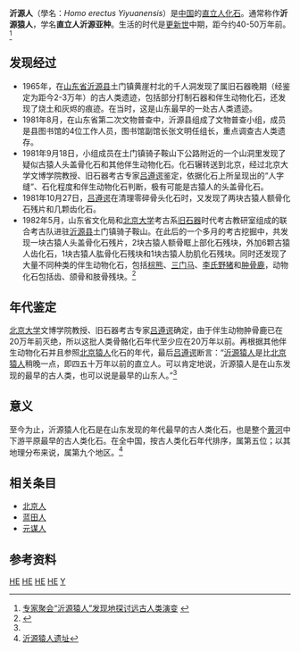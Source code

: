 {{Infraspeciesbox
| genus = Homo
| species = erectus
| subspecies = Yiyuanensis
| authority = 
| fossil_range =[[更新世|更新世]]，{{Fossil range|0.64}}
| status = Fossil
| status_system = 
| extinct= 化石
}}
{{文物保护单位
| 级别 = 全国
| 名称 = 沂源猿人遺址
| 图片 = 
| 所在 = [[山东省|山东省]][[沂源县|沂源县]]
| 分类 = 古遗址
| 时代 = [[旧石器时代|旧石器时代]]
| 编号 = 6-104
| 登录 = 2006年
}}

'''沂源人'''（學名：''Homo erectus Yiyuanensis''）是[[中国|中国]]的[[直立人|直立人]][[化石|化石]]。通常称作'''沂源猿人'''，学名'''直立人沂源亚种'''。生活的时代是[[更新世|更新世]]中期，距今约40-50万年前。<ref>[http://www.sdnews.com.cn/news/2007/10/10/259930.html 专家聚会“沂源猿人”发现地探讨远古人类演变] {{webarchive|url=https://archive.is/20120910210154/http://www.sdnews.com.cn/news/2007/10/10/259930.html |date=2012-09-10 }}</ref>


==发现经过==
*1965年，在[[山东省|山东省]][[沂源县|沂源县]]土门镇黄崖村北的千人洞发现了属旧石器晚期（经鉴定为距今2-3万年）的古人类遗迹，包括部分打制石器和伴生动物化石，还发现了烧土和灰烬的痕迹。在当时，这是山东最早的一处古人类遗迹。
*1981年8月，在山东省第二次文物普查中，沂源县组成了文物普查小组，成员是县图书馆的4位工作人员，图书馆副馆长张文明任组长，重点调查古人类遗存。
*1981年9月18日，小组成员在土门镇骑子鞍山下公路附近的一个山洞里发现了疑似古猿人头盖骨化石和其他伴生动物化石。化石辗转送到北京，经过北京大学文博学院教授、旧石器考古专家[[吕遵谔|吕遵谔]]鉴定，依据化石上所呈现出的“人字缝”、石化程度和伴生动物化石判断，极有可能是古猿人的头盖骨化石。 
*1981年10月27日，[[吕遵谔|吕遵谔]]在清理零碎骨头化石时，又发现了两块古猿人额骨化石残片和几颗齿化石。
*1982年5月，山东省文化局和[[北京大学|北京大学]]考古系[[旧石器|旧石器]]时代考古教研室组成的联合考古队进驻[[沂源县|沂源县]]土门镇骑子鞍山。在此后的一个多月的考古挖掘中，共发现一块古猿人头盖骨化石残片，2块古猿人额骨眶上部化石残块，外加6颗古猿人齿化石，1块古猿人肱骨化石残块和1块古猿人肋肌化石残块。同时还发现了大量不同种类的伴生动物化石，包括[[棕熊|棕熊]]、[[三门马|三门马]]、[[李氏野猪|李氏野猪]]和[[肿骨鹿|肿骨鹿]]，动物化石包括齿、颌骨和肢骨残块。<ref name="a">{{Cite web |url=http://www.ce.cn/culture/history/200904/15/t20090415_18805108_2.shtml |title=中国经济网，揭秘"沂源人"头骨化石的发现经过 |access-date=2016-12-07 |archive-url=https://web.archive.org/web/20160304210109/http://www.ce.cn/culture/history/200904/15/t20090415_18805108_2.shtml |archive-date=2016-03-04 |dead-url=yes }}</ref>

==年代鉴定==
[[北京大学|北京大学]]文博学院教授、旧石器考古专家[[吕遵谔|吕遵谔]]确定，由于伴生动物肿骨鹿已在20万年前灭绝，所以这批人类骨骼化石年代至少应在20万年以前。再根据其他伴生动物化石并且参照[[北京猿人|北京猿人]]化石的年代，最后[[吕遵谔|吕遵谔]]断言：“[[沂源猿人|沂源猿人]]是比[[北京猿人|北京猿人]]稍晚一点，即四五十万年以前的直立人。可以肯定地说，沂源猿人是在山东发现的最早的古人类，也可以说是最早的山东人。”<ref name="a"/>

==意义==
至今为止，沂源猿人化石是在山东发现的年代最早的古人类化石，也是整个[[黄河|黄河]]中下游平原最早的古人类化石。在全中国，按古人类化石年代排序，属第五位；以其地理分布来说，属第九个地区。<ref>[http://www.yiyuan.gov.cn/art/2008/10/31/art_549_8211.html 沂源猿人遗址]{{dead link|date=2018年1月 |bot=InternetArchiveBot |fix-attempted=yes }}</ref>

==相关条目==
*[[北京人|北京人]]
*[[蓝田人|蓝田人]]
*[[元谋人|元谋人]]

==参考资料==
{{reflist}}

{{山东全国重点文物保护单位}}
{{Shandong topics}}
{{Taxonbar}}
[[Category:直立人|HE]]
[[Category:淄博史前时期|HE]]
[[Category:沂源县|HE]]
[[Category:山东之最|HE]]
[[Category:1965年考古发现|Y]]